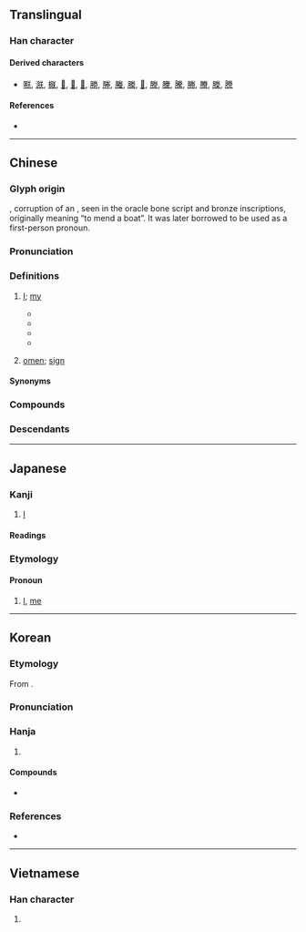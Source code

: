{{character info}}
==Translingual==

===Han character===
{{Han char|rn=74|rad=月|as=06|sn=10|four=78234|canj=BTK|ids=⿰月关}}

====Derived characters====
* [[𠹻]], [[㴨]], [[㮳]], [[𨃵]], [[𨫇]], [[𣞅]], [[勝]], [[塍]], [[螣]], [[縢]], [[𠗲]], [[滕]], [[黱]], [[騰]], [[幐]], [[賸]], [[榺]], [[謄]]

====References====
* {{Han ref|kx=0505.190|dkj=14361|dj=0884.120|hdz=32071.050|uh=6715|ud=26389|bh=AED3|bd=44755}}

----

==Chinese==
{{zh-forms|alt=𦩎,𣍹,𦨶,眹-“omen”}}
{{zh-wp}}

===Glyph origin===
{{Han etyl}}
{{Han simp|𦩎|f=舟|t=月|f2=灷|t2=关}}, corruption of an {{Han compound|舟|t1=boat|丨|t2=item|廾|t3=two hands|ls=ic|nocap=1}}, seen in the oracle bone script and bronze inscriptions, originally meaning “to mend a boat”. It was later borrowed to be used as a first-person pronoun.

===Pronunciation===
{{zh-pron
|m=zhèn
|c=zam6
|md=dêng
|mn=tīm
|mn-t=dim6
|w=3zen
|mc=y
|oc=y
|cat=pron,n
}}

===Definitions===
{{zh-hanzi}}

# {{lb|zh|imperial}} [[I]]; [[my]] {{gloss|similar to the [[royal we]]; reserved for use by the [[emperor]] since the [[w:Qin Dynasty|Qin Dynasty]]}}
#* {{zh-x|爾 無 不 信，朕 不 食言。|On no account disbelieve me - I will not go back on my word.|ref=Shangshu}}
#* {{zh-x|朕 為 ^始皇帝。後世 以 計數，二世 三世  至于 萬世，傳 之 無窮。|'''We ourselves''' shall be called {{w|Qin Shi Huang|First Emperor}}, and successive generations shall be numbered consecutively: Second, Third, and so on until for 1,000 or 10,000 generations, the succession passing down without end.|ref=Shiji}}
#* {{zh-x|二世 與 ^趙 ^高 謀 曰：「朕 年少，初 即位，黔首 未 集附。」|Qin Er Shi discussed with Zhao Gao, "'''I''' am young and just ascended the throne. The mass has not submitted to my rule."|ref=Shiji}}
#* {{zh-x|帝 問 曰：「朕 應天受命，卿 何以 不 樂？」|King Wen of Wei asked,"'''I''' conform to the wish of Heaven and become the emperor. Why are you unhappy?"|CL|ref=Shishuo Xinyu}}
# {{lb|zh|literary}}  [[omen]]; [[sign]]

====Synonyms====
{{zh-dial|我}}

===Compounds===
{{zh-der|兆朕|朕兆|朕躬|朕命}}

===Descendants===
{{CJKV||ちん|짐|trẫm}}

----

==Japanese==
{{ja-kanji forms|pic2=U6715-kyu.svg|c=y}}

===Kanji===
{{ja-kanji|grade=c|rs=月06}}

# {{lb|ja|imperial}} [[I]] {{gloss|similar to the [[royal we]]}}

====Readings====
{{ja-readings
|goon=じん<じん<ぢむ
|kanon=ちん<ちん<ちむ
|kun=われ-, わ-れ, きざ-し
}}

===Etymology===
{{ja-kanjitab|ちん|yomi=o}}

====Pronoun====
{{ja-pos|pronoun|ちん}}

# {{lb|ja|imperial}} [[I]], [[me]] {{gloss|similar to the [[royal we]]}}

----

==Korean==

===Etymology===
From {{der|ko|ltc|-}} {{ltc-l|朕}}. {{hanja-dongguk|띰〯|ttǐm}}

===Pronunciation===
{{ko-hanja-pron|짐|l=y}}

===Hanja===
{{ko-hanja-search}}
{{ko-hanja|나|짐}}

# {{lb|ko|imperial}} {{hanja form of|짐|[[I]]; [[me]]}} {{gloss|similar to the [[royal we]]}}

====Compounds====
{{der-top3|Compounds}}
* {{ko-l|조짐|兆朕}}
{{der-bottom}}

===References===
* {{R:hanjadoc|4777}}

----

==Vietnamese==

===Han character===
{{vi-readings|rs=月06|hanviet=trẫm|nom=trũm, chũm}}

# {{lb|vi|imperial}} {{han tu form of|trẫm|[[I]]; [[me]]}} {{gloss|similar to the [[royal we]]}}